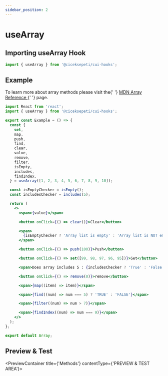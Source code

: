 ```yaml
---
sidebar_position: 2
---
```



# useArray

## Importing useArray Hook

```jsx
import { useArray } from '@ciceksepeti/cui-hooks';
```

## Example

<AdmonitionContainer type="tip">
  To learn more about array methods please visit the{' '}
  <a href="https://developer.mozilla.org/en-US/docs/Web/JavaScript/Reference/Global_Objects/Array">
    MDN Array Reference
  </a>{' '}
  page.
</AdmonitionContainer>

```jsx
import React from 'react';
import { useArray } from '@ciceksepeti/cui-hooks';

export const Example = () => {
  const {
    set,
    map,
    push,
    find,
    clear,
    value,
    remove,
    filter,
    isEmpty,
    includes,
    findIndex,
  } = useArray([1, 2, 3, 4, 5, 6, 7, 8, 9, 10]);

  const isEmptyChecker = isEmpty();
  const includesChecker = includes(5);

  return (
    <>
      <span>{value}</span>

      <button onClick={() => clear()}>Clear</button>

      <span>
        {isEmptyChecker ? 'Array list is empty' : 'Array list is NOT empty'}
      </span>

      <button onClick={() => push(100)}>Push</button>

      <button onClick={() => set([99, 98, 97, 96, 95])}>Set</button>

      <span>Does array includes 5 : {includesChecker ? 'True' : 'False'} </span>

      <button onClick={() => remove(0)}>remove</button>

      <span>{map((item) => item)}</span>

      <span>{find((num) => num === 5) ? 'TRUE' : 'FALSE'}</span>

      <span>{filter((num) => num > 7)}</span>

      <span>{findIndex((num) => num === 9)}</span>
    </>
  );
};

export default Array;
```

## Preview & Test

<PreviewContainer title={'Methods'} contentType={'PREVIEW & TEST AREA'}>
  <Array />
</PreviewContainer>

